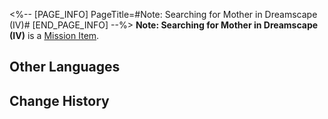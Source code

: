 <%-- [PAGE_INFO]
PageTitle=#Note: Searching for Mother in Dreamscape (IV)#
[END_PAGE_INFO] --%>
{{Item Infobox
|id          = 140428
|image       = Item Note- Searching for Mother in Dreamscape (IV).png
|type        = Mission Item
|invCategory = Missions
|rarity      = 3
|effect      = 
|description = In the end, the father and daughter locate their long-lost wife and mother at the hotel in the Dreamscape. However, she refuses to reunite with her family. Following a heartrending conversation, the father and daughter leave the dream world in frustration, leaving you wondering if you will ever encounter them in reality...
}}
'''Note: Searching for Mother in Dreamscape (IV)''' is a [[Mission Item]].

==Other Languages==
{{Other Languages
|en   = Note: Searching for Mother in Dreamscape (IV)
|zhs  = 笔记：梦境寻母记•四
|zht  = 筆記：夢境尋母記•四
|ja   = ノート：夢境での母探し・4
|ko   = 노트: 꿈세계에서 엄마를 찾아•4
|es   = Nota: Buscando a mamá en el paisaje onírico IV
|fr   = Note : À la recherche d'une mère dans le Pays des rêves (IV)
|ru   = Записка: В поисках матери в Мире грёз IV
|th   = บันทึก: การตามหาแม่ในแดนฝัน 4
|vi   = Ghi chú: Tìm Mẹ Trong Mơ - 4
|de   = Notiz: Suche nach der Mutter in der Traumlandschaft (Ⅳ)
|id   = Catatan: Mencari Ibu di Dunia Mimpi 4
|pt   = Anotação: Procurando por Minha Mãe no Mundonírico (IV)
}}

==Change History==
{{Change History|2.0}}